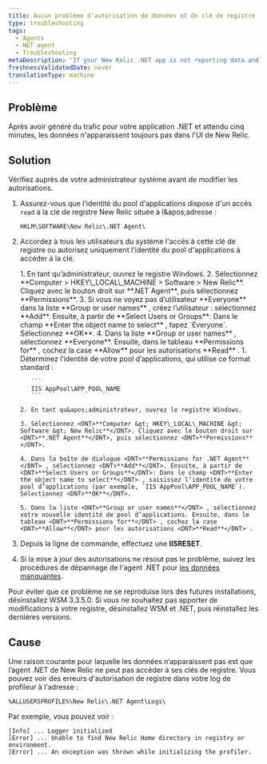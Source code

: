 ```yaml
---
title: Aucun problème d'autorisation de données et de clé de registre
type: troubleshooting
tags:
  - Agents
  - NET agent
  - Troubleshooting
metaDescription: 'If your New Relic .NET app is not reporting data and you see permissions errors for registry keys, follow these troubleshooting procedures.'
freshnessValidatedDate: never
translationType: machine
---
```


## Problème

Après avoir généré du trafic pour votre application .NET et attendu cinq minutes, les données n&apos;apparaissent toujours pas dans l&apos;UI de New Relic.

## Solution

<Callout variant="important">
  Vérifiez auprès de votre administrateur système avant de modifier les autorisations.
</Callout>

1. Assurez-vous que l&apos;identité du pool d&apos;applications dispose d&apos;un accès `read` à la clé de registre New Relic située à l&amp;apos;adresse :

   ```
   HKLM\SOFTWARE\New Relic\.NET Agent\
   ```

2. Accordez à tous les utilisateurs du système l&apos;accès à cette clé de registre ou autorisez uniquement l&apos;identité du pool d&apos;applications à accéder à la clé.

   <CollapserGroup>
     <Collapser id="grant-everyone" title="Pour accorder à l’utilisateur Tout le monde l’accès à la clé de registre :">
       1. En tant qu’administrateur, ouvrez le registre Windows.
       2. Sélectionnez <DNT>**Computer &gt; HKEY\_LOCAL\_MACHINE &gt; Software &gt; New Relic**</DNT>. Cliquez avec le bouton droit sur <DNT>**.NET Agent**</DNT>, puis sélectionnez <DNT>**Permissions**</DNT>.
       3. Si vous ne voyez pas d’utilisateur <DNT>**Everyone**</DNT> dans la liste <DNT>**Group or user names**</DNT> , créez l’utilisateur : sélectionnez <DNT>**Add**</DNT>. Ensuite, à partir de <DNT>**Select Users or Groups**</DNT>: Dans le champ <DNT>**Enter the object name to select**</DNT> , tapez `Everyone`. Sélectionnez <DNT>**OK**</DNT>.
       4. Dans la liste <DNT>**Group or user names**</DNT> , sélectionnez <DNT>**Everyone**</DNT>. Ensuite, dans le tableau <DNT>**Permissions for**</DNT> , cochez la case <DNT>**Allow**</DNT> pour les autorisations <DNT>**Read**</DNT> .
     </Collapser>

     <Collapser id="grant-app-pool" title="Pour accorder aux identités de pool d’applications individuelles l’accès à la clé de registre :">
       1. Déterminez l’identité de votre pool d’applications, qui utilise ce format standard :

          ```
          IIS AppPool\APP_POOL_NAME
          ```

       2. En tant qu&apos;administrateur, ouvrez le registre Windows.

       3. Sélectionnez <DNT>**Computer &gt; HKEY\_LOCAL\_MACHINE &gt; Software &gt; New Relic**</DNT>. Cliquez avec le bouton droit sur <DNT>**.NET Agent**</DNT>, puis sélectionnez <DNT>**Permissions**</DNT>.

       4. Dans la boîte de dialogue <DNT>**Permissions for .NET Agent**</DNT> , sélectionnez <DNT>**Add**</DNT>. Ensuite, à partir de <DNT>**Select Users or Groups**</DNT>: Dans le champ <DNT>**Enter the object name to select**</DNT> , saisissez l’identité de votre pool d’applications (par exemple, `IIS AppPool\APP_POOL_NAME`). Sélectionnez <DNT>**OK**</DNT>.

       5. Dans la liste <DNT>**Group or user names**</DNT> , sélectionnez votre nouvelle identité de pool d’applications. Ensuite, dans le tableau <DNT>**Permissions for**</DNT> , cochez la case <DNT>**Allow**</DNT> pour les autorisations <DNT>**Read**</DNT> .
     </Collapser>
   </CollapserGroup>

3. Depuis la ligne de commande, effectuez une <DNT>**IISRESET**</DNT>.

4. Si la mise à jour des autorisations ne résout pas le problème, suivez les procédures de dépannage de l&apos;agent .NET pour [les données manquantes](/docs/agents/net-agent/troubleshooting/no-data-appears-net).

<Callout variant="tip">
  Pour éviter que ce problème ne se reproduise lors des futures installations, désinstallez WSM 3.3.5.0. Si vous ne souhaitez pas apporter de modifications à votre registre, désinstallez WSM et .NET, puis réinstallez les dernières versions.
</Callout>

## Cause

Une raison courante pour laquelle les données n’apparaissent pas est que l’agent .NET de New Relic ne peut pas accéder à ses clés de registre. Vous pouvez voir des erreurs d&apos;autorisation de registre dans votre log de profileur à l&apos;adresse :

```
%ALLUSERSPROFILE%\New Relic\.NET Agent\Logs\
```

Par exemple, vous pouvez voir :

```
[Info] ... Logger initialized
[Error] ... Unable to find New Relic Home directory in registry or environment.
[Error] ... An exception was thrown while initializing the profiler.
```